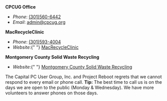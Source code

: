 
<AsideElt title="Other Contacts">
  <Block>
    <strong>CPCUG Office</strong>
    <ul style={{listStylePosition: "inside", margin: "0 0 0 1rem" }}>
      <li>
        <i>Phone</i>: <a href="tel:3015606442">(301)560-6442</a>
      </li>
      <li>
        <i>Email</i>: <a href="mailto:admin@cpcug.org">admin@cpcug.org</a>
      </li>
    </ul>
  </Block>
  <Block>
    <strong>MacRecycleClinic</strong>
    <ul style={{listStylePosition: "inside", margin: "0 0 0 1rem" }}>
      <li>
        <i>Phone</i>: <a href="tel:3015934004">(301)593-4004</a>
      </li>
      <li>
        <i>Website</i>:{" "}
        <a href="http://www.macrecycleclinic.org/">MacRecycleClinic</a>
      </li>
    </ul>
  </Block>
  <Block>
    <strong>Montgomery County Solid Waste Recycling</strong>
    <ul style={{listStylePosition: "inside", margin: "0 0 0 1rem" }}>
      <li>
        <i>Website</i>:{" "}
        <a href="https://www.montgomerycountymd.gov/sws/programs/">
          Montgomery County Solid Waste Recycling
        </a>
      </li>
    </ul>
  </Block>
</AsideElt>
<AsideElt title="Disclaimer">
  <Block>
    The Capital PC User Group, Inc. and Project Reboot regrets that we cannot
    respond to every email or phone call.
  </Block>
  <Block>
    <strong>Tip:</strong> The best time to call us is on the days we are open to
    the public (Monday & Wednesday). We have more volunteers to answer phones on
    those days.
  </Block>
</AsideElt>
